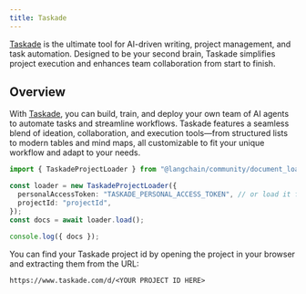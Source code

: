 ```yaml
---
title: Taskade
---
```


[Taskade](https://www.taskade.com) is the ultimate tool for AI-driven writing, project management, and task automation. Designed to be your second brain, Taskade simplifies project execution and enhances team collaboration from start to finish.

## Overview

With [Taskade](https://www.taskade.com), you can build, train, and deploy your own team of AI agents to automate tasks and streamline workflows. Taskade features a seamless blend of ideation, collaboration, and execution tools—from structured lists to modern tables and mind maps, all customizable to fit your unique workflow and adapt to your needs.

```typescript
import { TaskadeProjectLoader } from "@langchain/community/document_loaders/web/taskade";

const loader = new TaskadeProjectLoader({
  personalAccessToken: "TASKADE_PERSONAL_ACCESS_TOKEN", // or load it from process.env.TASKADE_PERSONAL_ACCESS_TOKEN
  projectId: "projectId",
});
const docs = await loader.load();

console.log({ docs });
```

You can find your Taskade project id by opening the project in your browser and extracting them from the URL:

```
https://www.taskade.com/d/<YOUR PROJECT ID HERE>
```
